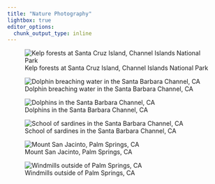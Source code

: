 ```yaml
---
title: "Nature Photography"
lightbox: true
editor_options: 
  chunk_output_type: inline
---
```


![Kelp forests at Santa Cruz Island, Channel Islands National Park](media/DSC_4341.jpg){group="my-gallery"}

![Dolphin breaching water in the Santa Barbara Channel, CA](media/DSC_9405.jpg){group="my-gallery"}

![Dolphins in the Santa Barbara Channel, CA](media/DSC_9327.jpg){group="my-gallery"}

![School of sardines in the Santa Barbara Channel, CA](media/DSC_9389.jpeg){group="my-gallery"}

![Mount San Jacinto, Palm Springs, CA](media/DSC_9156.jpg){group="my-gallery"}

![Windmills outside of Palm Springs, CA](media/DSC_9137.jpg){group="my-gallery"}
